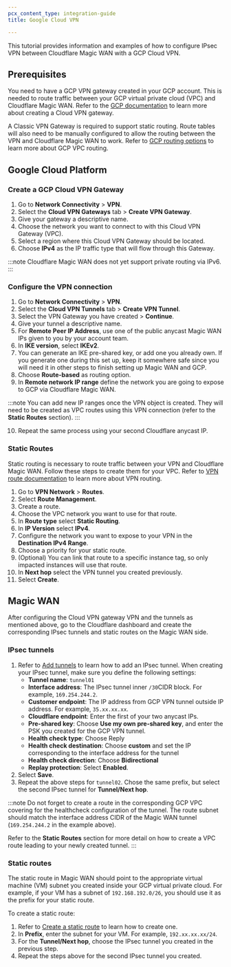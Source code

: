 ```yaml
---
pcx_content_type: integration-guide
title: Google Cloud VPN

---
```


This tutorial provides information and examples of how to configure IPsec VPN between Cloudflare Magic WAN with a GCP Cloud VPN.

## Prerequisites

You need to have a GCP VPN gateway created in your GCP account. This is needed to route traffic between your GCP virtual private cloud (VPC) and Cloudflare Magic WAN. Refer to the [GCP documentation](https://cloud.google.com/network-connectivity/docs/vpn/how-to/creating-static-vpns) to learn more about creating a Cloud VPN gateway.

A Classic VPN Gateway is required to support static routing. Route tables will also need to be manually configured to allow the routing between the VPN and Cloudflare Magic WAN to work. Refer to [GCP routing options](https://cloud.google.com/network-connectivity/docs/vpn/concepts/choosing-networks-routing#ts-tun-routing) to learn more about GCP VPC routing.

## Google Cloud Platform

### Create a GCP Cloud VPN Gateway

1. Go to **Network Connectivity** > **VPN**.
2. Select the **Cloud VPN Gateways** tab > **Create VPN Gateway**.
3. Give your gateway a descriptive name.
4. Choose the network you want to connect to with this Cloud VPN Gateway (VPC).
5. Select a region where this Cloud VPN Gateway should be located.
6. Choose **IPv4** as the IP traffic type that will flow through this Gateway.

:::note
Cloudflare Magic WAN does not yet support private routing via IPv6.
:::

### Configure the VPN connection

1. Go to **Network Connectivity** > **VPN**.
2. Select the **Cloud VPN Tunnels** tab > **Create VPN Tunnel**.
3. Select the VPN Gateway you have created > **Continue**.
4. Give your tunnel a descriptive name.
5. For **Remote Peer IP Address**, use one of the public anycast Magic WAN IPs given to you by your account team.
6. In **IKE version**, select **IKEv2**.
7. You can generate an IKE pre-shared key, or add one you already own. If you generate one during this set up, keep it somewhere safe since you will need it in other steps to finish setting up Magic WAN and GCP.
8. Choose **Route-based** as routing option.
9. In **Remote network IP range** define the network you are going to expose to GCP via Cloudflare Magic WAN.

:::note
You can add new IP ranges once the VPN object is created. They will need to be created as VPC routes using this VPN connection (refer to the **Static Routes** section).
:::

10. Repeat the same process using your second Cloudflare anycast IP.

### Static Routes

Static routing is necessary to route traffic between your VPN and Cloudflare Magic WAN. Follow these steps to create them for your VPC. Refer to [VPN route documentation](https://cloud.google.com/vpc/docs/routes) to learn more about VPN routing.

1. Go to **VPN Network** > **Routes**.
2. Select **Route Management**.
3. Create a route.
4. Choose the VPC network you want to use for that route.
5. In **Route type** select **Static Routing**.
6. In **IP Version** select **IPv4**.
7. Configure the network you want to expose to your VPN in the **Destination IPv4 Range**.
8. Choose a priority for your static route.
9. (Optional) You can link that route to a specific instance tag, so only impacted instances will use that route.
10. In **Next hop** select the VPN tunnel you created previously.
11. Select **Create**.

## Magic WAN

After configuring the Cloud VPN gateway VPN and the tunnels as mentioned above, go to the Cloudflare dashboard and create the corresponding IPsec tunnels and static routes on the Magic WAN side.

### IPsec tunnels

1. Refer to [Add tunnels](/magic-wan/configuration/manually/how-to/configure-tunnels/#add-tunnels) to learn how to add an IPsec tunnel. When creating your IPsec tunnel, make sure you define the following settings:
   * **Tunnel name**: `tunnel01`
   * **Interface address**: The IPsec tunnel inner `/30`CIDR block. For example, `169.254.244.2`.
   * **Customer endpoint**: The IP address from GCP VPN tunnel outside IP address. For example, `35.xx.xx.xx`.
   * **Cloudflare endpoint**: Enter the first of your two anycast IPs.
   * **Pre-shared key**: Choose **Use my own pre-shared key**, and enter the PSK you created for the GCP VPN tunnel.
   * **Health check type**: Choose Reply
   * **Health check destination**: Choose **custom** and set the IP corresponding to the interface address for the tunnel
   * **Health check direction**: Choose **Bidirectional**
   * **Replay protection**: Select **Enabled**.
2. Select **Save**.
3. Repeat the above steps for `tunnel02`. Chose the same prefix, but select the second IPsec tunnel for **Tunnel/Next hop**.

:::note
Do not forget to create a route in the corresponding GCP VPC covering for the healthcheck configuration of the tunnel. The route subnet should match the interface address CIDR of the Magic WAN tunnel (`169.254.244.2` in the example above).

Refer to the **Static Routes** section for more detail on how to create a VPC route leading to your newly created tunnel.
:::

### Static routes

The static route in Magic WAN should point to the appropriate virtual machine (VM) subnet you created inside your GCP virtual private cloud. For example, if your VM has a subnet of  `192.168.192.0/26`, you should use it as the prefix for your static route.

To create a static route:

1. Refer to [Create a static route](/magic-wan/configuration/manually/how-to/configure-static-routes/#create-a-static-route) to learn how to create one.
2. In **Prefix**, enter the subnet for your VM. For example, `192.xx.xx.xx/24`.
3. For the **Tunnel/Next hop**, choose the IPsec tunnel you created in the previous step.
4. Repeat the steps above for the second IPsec tunnel you created.
